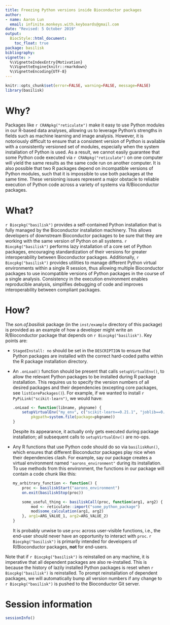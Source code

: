 ```yaml
---
title: Freezing Python versions inside Bioconductor packages
author: 
- name: Aaron Lun
  email: infinite.monkeys.with.keyboards@gmail.com
date: "Revised: 5 October 2019"
output:
  BiocStyle::html_document:
    toc_float: true
package: basilisk
bibliography: 
vignette: >
  %\VignetteIndexEntry{Motivation}
  %\VignetteEngine{knitr::rmarkdown}
  %\VignetteEncoding{UTF-8}    
---
```


```r
knitr::opts_chunk$set(error=FALSE, warning=FALSE, message=FALSE)
library(basilisk)
```

# Why?

Packages like `r CRANpkg("reticulate")` make it easy to use Python modules in our R-based data analyses, allowing us to leverage Python's strengths in fields such as machine learning and image analysis. 
However, it is notoriously difficult to ensure that a consistent version of Python is available with a consistently versioned set of modules, especially when the system installation of Python is used.
As a result, we cannot easily guarantee that some Python code executed via `r CRANpkg("reticulate")` on one computer will yield the same results as the same code run on another computer.
It is also possible that two R packages depend on incompatible versions of Python modules, such that it is impossible to use both packages at the same time.
These versioning issues represent a major obstacle to reliable execution of Python code across a variety of systems via R/Bioconductor packages.

# What?

`r Biocpkg("basilisk")` provides a self-contained Python installation that is fully managed by the Bioconductor installation machinery.
This allows developers of downstream Bioconductor packages to be sure that they are working with the same version of Python on all systems.
`r Biocpkg("basilisk")` performs lazy installation of a core set of Python packages, encouraging standardization of their versions for greater interoperability between Bioconductor packages. 
Additionally, `r Biocpkg("basilisk")` provides utilities to manage different Python virtual environments within a single R session,
thus allowing multiple Bioconductor packages to use incompatible versions of Python packages in the course of a single analysis.
Consistency in the execution environment enables reproducible analysis, simplifies debugging of code and improves interoperability between compliant packages.

# How?

The _son.of.basilisk_ package (in the `inst/example` directory of this package) 
is provided as an example of how a developer might write an R/Bioconductor package that depends on `r Biocpkg("basilisk")`.
Key points are:

- `StagedInstall: no` should be set in the `DESCRIPTION` to ensure that Python packages are installed with the correct hard-coded paths within the R package installation directory.
- An `.onLoad()` function should be present that calls `setupVirtualEnv()`, to allow the relevant Python packages to be installed during R package installation.
This requires us to specify the version numbers of all desired packages and their dependencies (excepting core packages, see `listCorePackages()`).
For example, if we wanted to install `r PyPiLink("scikit-learn")`, we would have:

    ```r
    .onLoad <- function(libname, pkgname) {
        setupVirtualEnv("my_env", c("scikit-learn==0.21.1", "joblib==0.14.0"),
            pkgpath=system.file(package=pkgname))
    }
    ```

    Despite its appearance, it actually only gets executed during package installation; 
    all subsequent calls to `setupVirtualEnv()` are no-ops.

- Any R functions that use Python code should do so via `basiliskRun()`, which ensures that different Bioconductor packages play nice when their dependencies clash.
For example, say our package creates a virtual environment named `"aarons_environment"` during its installation.
To use methods from this environment, the functions in our package will contain a code chunk like this:

    ```r
    my_arbitrary_function <- function() { 
        proc <- basiliskStart("aarons_environment")
        on.exit(basiliskStop(proc))

        some_useful_thing <- basiliskCall(proc, function(arg1, arg2) {
            mod <- reticulate::import("some_python_package")
            mod$some_calculation(arg1, arg2)
        }, arg1=ARG_VALUE_1, arg2=ARG_VALUE_2)
    }
    ```

    It is probably unwise to use `proc` across user-visible functions, i.e., the end-user should never have an opportunity to interact with `proc`.
`r Biocpkg("basilisk")` is primarily intended for developers of R/Bioconductor packages, **not** for end-users.

Note that if `r Biocpkg("basilisk")` is reinstalled on any machine, it is imperative that all dependent packages are also re-installed.
This is because the history of lazily installed Python packages is reset when `r Biocpkg("basilisk")` is reinstalled.
To prompt reinstallation of dependent packages, we will automatically bump all version numbers if any change to `r Biocpkg("basilisk")` is pushed to the Bioconductor Git server.

# Session information

```r
sessionInfo()
```
